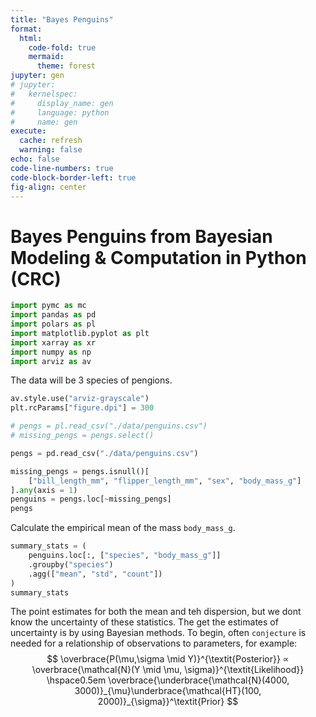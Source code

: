 ```yaml
---
title: "Bayes Penguins"
format:
  html:
    code-fold: true
    mermaid:
      theme: forest
jupyter: gen
# jupyter:
#   kernelspec:
#     display_name: gen
#     language: python
#     name: gen
execute:
  cache: refresh
  warning: false
echo: false
code-line-numbers: true
code-block-border-left: true
fig-align: center
---
```


# Bayes Penguins from Bayesian Modeling & Computation in Python (CRC)

```python
import pymc as mc
import pandas as pd
import polars as pl
import matplotlib.pyplot as plt
import xarray as xr
import numpy as np
import arviz as av
```

The data will be 3 species of pengions.

```python
av.style.use("arviz-grayscale")
plt.rcParams["figure.dpi"] = 300

# pengs = pl.read_csv("./data/penguins.csv")
# missing_pengs = pengs.select()

pengs = pd.read_csv("./data/penguins.csv")

missing_pengs = pengs.isnull()[
    ["bill_length_mm", "flipper_length_mm", "sex", "body_mass_g"]
].any(axis = 1)
penguins = pengs.loc[~missing_pengs]
pengs
```

Calculate the empirical mean of the mass `body_mass_g`.

```python
summary_stats = (
    penguins.loc[:, ["species", "body_mass_g"]]
    .groupby("species")
    .agg(["mean", "std", "count"])
)
summary_stats
```

The point estimates for both the mean and teh dispersion, but we dont know the uncertainty of these statistics. The get the estimates of uncertainty is by using Bayesian methods. To begin, often `conjecture` is needed for a relationship of observations to parameters, for example:
$$
\overbrace{P(\mu,\sigma \mid Y)}^{\textit{Posterior}} ∝ \overbrace{\mathcal{N}(Y \mid \mu, \sigma)}^{\textit{Likelihood}} \hspace0.5em \overbrace{\underbrace{\mathcal{N}(4000, 3000)}_{\mu}\underbrace{\mathcal{HT}(100, 2000)}_{\sigma}}^\textit{Prior}
$$


